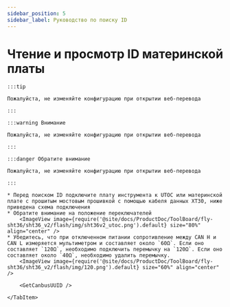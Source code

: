 ```yaml
---
sidebar_position: 5
sidebar_label: Руководство по поиску ID
---
```







# Чтение и просмотр ID материнской платы

    :::tip

    Пожалуйста, не изменяйте конфигурацию при открытии веб-перевода

    :::

    :::warning Внимание

    Пожалуйста, не изменяйте конфигурацию при открытии веб-перевода

    :::

    :::danger Обратите внимание

    Пожалуйста, не изменяйте конфигурацию при открытии веб-перевода

    :::

<Tabs>
    <TabItem value="can" label="Получение UUID CANBus">

    * Перед поиском ID подключите плату инструмента к UTOC или материнской плате с прошитым мостовым прошивкой с помощью кабеля данных XT30, ниже приведена схема подключения
    * Обратите внимание на положение переключателей
        <ImageView image={require('@site/docs/ProductDoc/ToolBoard/fly-sht36/sht36_v2/flash/img/sht36v2_utoc.png').default} size="80%" align="center" />
    * Убедитесь, что при отключенном питании сопротивление между CAN H и CAN L измеряется мультиметром и составляет около `60Ω`. Если оно составляет `120Ω`, необходимо подключить перемычку на `120Ω`. Если оно составляет около `40Ω`, необходимо удалить перемычку.
        <ImageView image={require('@site/docs/ProductDoc/ToolBoard/fly-sht36/sht36_v2/flash/img/120.png').default} size="60%" align="center" />        

        <GetCanbusUUID />

    </TabItem>
</Tabs>